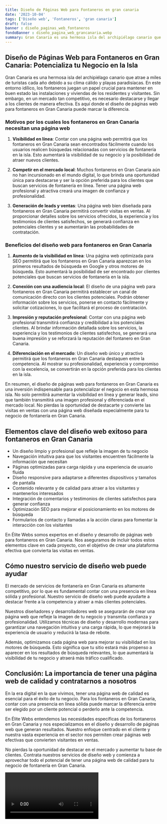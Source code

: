 ```yaml
---
title: Diseño de Páginas Web para Fontaneros en gran canaria
date: '2023-10-04'
tags: ['Diseño web', 'Fontaneros', 'gran canaria']
draft: false
banner : diseño_paginas_web_fontaneros
fondoBanner : diseño_pagina_web_grancanaria.webp
summary: Gran Canaria es una hermosa isla del archipiélago canario que atrae a miles de turistas cada año debido a su clima cálido y playas paradisíacas. En este entorno idílico, los fontaneros juegan un papel crucial para mantener en buen estado las instalaciones y viviendas de los residentes y visitantes. Sin embargo, en un mercado tan competitivo, es necesario destacarse y llegar a los clientes de manera efectiva. Es aquí donde el diseño de páginas web para fontaneros en Gran Canaria puede marcar la diferencia.
---
```


## Diseño de Páginas Web para Fontaneros en Gran Canaria: Potencializa tu Negocio en la Isla

Gran Canaria es una hermosa isla del archipiélago canario que atrae a miles de turistas cada año debido a su clima cálido y playas paradisíacas. En este entorno idílico, los fontaneros juegan un papel crucial para mantener en buen estado las instalaciones y viviendas de los residentes y visitantes. Sin embargo, en un mercado tan competitivo, es necesario destacarse y llegar a los clientes de manera efectiva. Es aquí donde el diseño de páginas web para fontaneros en Gran Canaria puede marcar la diferencia.

### Motivos por los cuales los fontaneros en Gran Canaria necesitan una página web

1. **Visibilidad en línea**: Contar con una página web permitirá que los fontaneros en Gran Canaria sean encontrados fácilmente cuando los usuarios realicen búsquedas relacionadas con servicios de fontanería en la isla. Esto aumentará la visibilidad de su negocio y la posibilidad de atraer nuevos clientes.

2. **Competir en el mercado local**: Muchos fontaneros en Gran Canaria aún no han incursionado en el mundo digital, lo que brinda una oportunidad única para destacarse y ser la opción preferida para los clientes que buscan servicios de fontanería en línea. Tener una página web profesional y atractiva creará una imagen de confianza y profesionalidad.

3. **Generación de leads y ventas**: Una página web bien diseñada para fontaneros en Gran Canaria permitirá convertir visitas en ventas. Al proporcionar detalles sobre los servicios ofrecidos, la experiencia y los testimonios de clientes satisfechos, se generará confianza en potenciales clientes y se aumentarán las probabilidades de contratación.

### Beneficios del diseño web para fontaneros en Gran Canaria

1. **Aumento de la visibilidad en línea**: Una página web optimizada para SEO permitirá que los fontaneros en Gran Canaria aparezcan en los primeros resultados de búsqueda en Google y otros motores de búsqueda. Esto aumentará la posibilidad de ser encontrado por clientes potenciales que buscan servicios de fontanería en la isla.

2. **Conexión con una audiencia local**: El diseño de una página web para fontaneros en Gran Canaria permitirá establecer un canal de comunicación directo con los clientes potenciales. Podrán obtener información sobre los servicios, ponerse en contacto fácilmente y solicitar cotizaciones, lo que facilitará el proceso de contratación.

3. **Impresión y reputación profesional**: Contar con una página web profesional transmitirá confianza y credibilidad a los potenciales clientes. Al brindar información detallada sobre los servicios, la experiencia y los testimonios de clientes satisfechos, se generará una buena impresión y se reforzará la reputación del fontanero en Gran Canaria.

4. **Diferenciación en el mercado**: Un diseño web único y atractivo permitirá que los fontaneros en Gran Canaria destaquen entre la competencia. Al mostrar su profesionalidad, experiencia y compromiso con la excelencia, se convertirán en la opción preferida para los clientes en la isla.

En resumen, el diseño de páginas web para fontaneros en Gran Canaria es una inversión indispensable para potencializar el negocio en esta hermosa isla. No solo permitirá aumentar la visibilidad en línea y generar leads, sino que también transmitirá una imagen profesional y diferenciada en el mercado local. No pierdas la oportunidad de destacarte y convierte las visitas en ventas con una página web diseñada especialmente para tu negocio de fontanería en Gran Canaria.

<GifSeo />

<Cta />

## Elementos clave del diseño web exitoso para fontaneros en Gran Canaria

- Un diseño limpio y profesional que refleje la imagen de tu negocio
- Navegación intuitiva para que los visitantes encuentren fácilmente la información que necesitan
- Páginas optimizadas para carga rápida y una experiencia de usuario fluida
- Diseño responsive para adaptarse a diferentes dispositivos y tamaños de pantalla
- Contenido relevante y de calidad para atraer a los visitantes y mantenerlos interesados
- Integración de comentarios y testimonios de clientes satisfechos para generar confianza
- Optimización SEO para mejorar el posicionamiento en los motores de búsqueda
- Formularios de contacto y llamadas a la acción claras para fomentar la interacción con los visitantes

En Élite Webs somos expertos en el diseño y desarrollo de páginas web para fontaneros en Gran Canaria. Nos aseguramos de incluir todos estos elementos clave en cada proyecto, con el objetivo de crear una plataforma efectiva que convierta las visitas en ventas.

## Cómo nuestro servicio de diseño web puede ayudar

El mercado de servicios de fontanería en Gran Canaria es altamente competitivo, por lo que es fundamental contar con una presencia en línea sólida y profesional. Nuestro servicio de diseño web puede ayudarte a destacar frente a la competencia y atraer a más clientes potenciales.

Nuestros diseñadores y desarrolladores web se asegurarán de crear una página web que refleje la imagen de tu negocio y transmita confianza y profesionalidad. Utilizamos técnicas de diseño y desarrollo modernas para garantizar una navegación intuitiva y una carga rápida, lo que mejorará la experiencia de usuario y reducirá la tasa de rebote.

Además, optimizamos cada página web para mejorar su visibilidad en los motores de búsqueda. Esto significa que tu sitio estará más propenso a aparecer en los resultados de búsqueda relevantes, lo que aumentará la visibilidad de tu negocio y atraerá más tráfico cualificado.

## Conclusión: La importancia de tener una página web de calidad y contratarnos a nosotros

En la era digital en la que vivimos, tener una página web de calidad es esencial para el éxito de tu negocio. Para los fontaneros en Gran Canaria, contar con una presencia en línea sólida puede marcar la diferencia entre ser elegido por un cliente potencial o perderlo ante la competencia.

En Élite Webs entendemos las necesidades específicas de los fontaneros en Gran Canaria y nos especializamos en el diseño y desarrollo de páginas web que generan resultados. Nuestro enfoque centrado en el cliente y nuestra vasta experiencia en el sector nos permiten crear páginas web efectivas que convierten visitantes en ventas.

No pierdas la oportunidad de destacar en el mercado y aumentar tu base de clientes. Contrata nuestros servicios de diseño web y comienza a aprovechar todo el potencial de tener una página web de calidad para tu negocio de fontanería en Gran Canaria.

<Video />

<CtaBot job='Fontaneros' city='gran canaria'/>

<Gmaps query='gran canaria+españa+maps' />